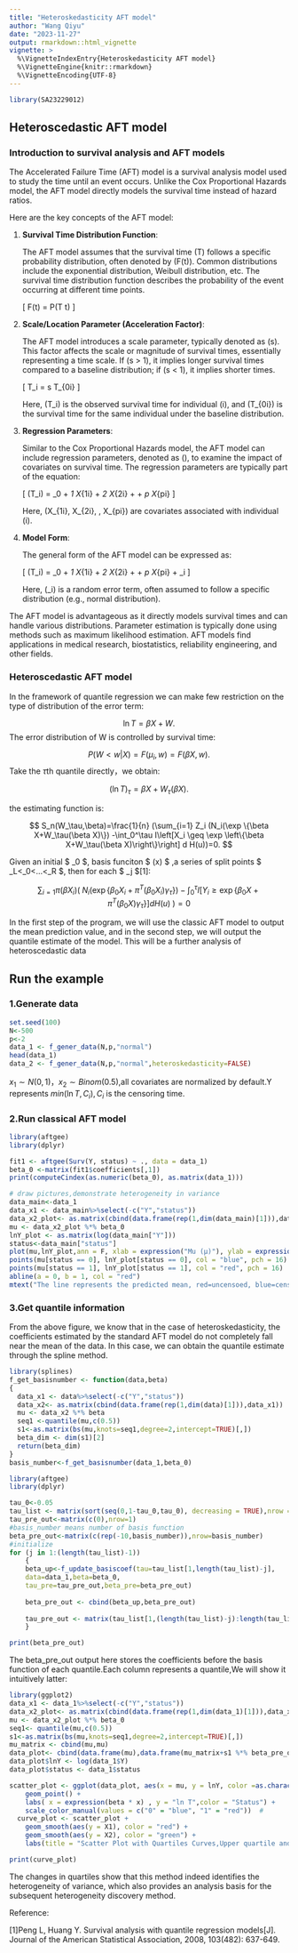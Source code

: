 ```yaml
---
title: "Heteroskedasticity AFT model"
author: "Wang Qiyu"
date: "2023-11-27"
output: rmarkdown::html_vignette
vignette: >
  %\VignetteIndexEntry{Heteroskedasticity AFT model}
  %\VignetteEngine{knitr::rmarkdown}
  %\VignetteEncoding{UTF-8}
---
```

```r
library(SA23229012)
```
## Heteroscedastic AFT model

### Introduction to survival analysis and AFT models

The Accelerated Failure Time (AFT) model is a survival analysis model used to study the time until an event occurs. Unlike the Cox Proportional Hazards model, the AFT model directly models the survival time instead of hazard ratios.

Here are the key concepts of the AFT model:

1. **Survival Time Distribution Function**:

   The AFT model assumes that the survival time \(T\) follows a specific probability distribution, often denoted by \(F(t)\). Common distributions include the exponential distribution, Weibull distribution, etc. The survival time distribution function describes the probability of the event occurring at different time points.

   \[ F(t) = P(T \leq t) \]

2. **Scale/Location Parameter (Acceleration Factor)**:

   The AFT model introduces a scale parameter, typically denoted as \(s\). This factor affects the scale or magnitude of survival times, essentially representing a time scale. If \(s > 1\), it implies longer survival times compared to a baseline distribution; if \(s < 1\), it implies shorter times.

   \[ T_i = s \cdot T_{0i} \]

   Here, \(T_i\) is the observed survival time for individual \(i\), and \(T_{0i}\) is the survival time for the same individual under the baseline distribution.

3. **Regression Parameters**:

   Similar to the Cox Proportional Hazards model, the AFT model can include regression parameters, denoted as \(\beta\), to examine the impact of covariates on survival time. The regression parameters are typically part of the equation:

   \[ \log(T_i) = \beta_0 + \beta_1 X_{1i} + \beta_2 X_{2i} + \ldots + \beta_p X_{pi} \]

   Here, \(X_{1i}, X_{2i}, \ldots, X_{pi}\) are covariates associated with individual \(i\).

4. **Model Form**:

   The general form of the AFT model can be expressed as:

   \[ \log(T_i) = \beta_0 + \beta_1 X_{1i} + \beta_2 X_{2i} + \ldots + \beta_p X_{pi} + \epsilon_i \]

   Here, \(\epsilon_i\) is a random error term, often assumed to follow a specific distribution (e.g., normal distribution).

The AFT model is advantageous as it directly models survival times and can handle various distributions. Parameter estimation is typically done using methods such as maximum likelihood estimation. AFT models find applications in medical research, biostatistics, reliability engineering, and other fields.


### Heteroscedastic AFT model

In the framework of quantile regression we can make few restriction  on the type of distribution of the error term:
	
$$
		\ln T=\beta X+W.
$$
The error distribution of W is controlled by survival time:

$$
P(W<w|X)=F(\mu_i,w)=F(\beta X,w).
$$
Take the $\tau$th quantile directly，we obtain:
	
$$
(\ln T)_\tau=\beta X+W_\tau(\beta X).
$$


the estimating function is:
		
$$
			S_n(W_\tau,\beta)=\frac{1}{n} (\sum_{i=1} Z_i (N_i(\exp \{\beta X+W_\tau(\beta X)\}) 
			-\int_0^\tau I\left[X_i \geq \exp \left\{\beta X+W_\tau(\beta X)\right\}\right] d H(u))=0.
$$


Given an initial $ \beta_0 $, basis funciton $ \pi(x) $ ,a series of split points $ \tau_L<\tau_0<...<\tau_R $, then for each $ \tau_j $[1]:

$$
\sum_{i=1} \pi(\beta X_i) ( \;N_i(\exp \{\beta_0 X_i+\pi^T(\beta_0 X_i)\gamma_\tau\}) -\int_0^\tau I\left[Y_i \geq \exp \left\{\beta_0 X+\pi^T(\beta_0 X)\gamma_\tau\right\}\right] d H(u) \; )=0 
$$
		
	
In the first step of the program, we will use the classic AFT model to output the mean prediction value, and in the second step, we will output the quantile estimate of the model. This will be a further analysis of heteroscedastic data

## Run the example

### 1.Generate data
```r
set.seed(100)
N<-500
p<-2
data_1 <- f_gener_data(N,p,"normal")
head(data_1)
data_2 <- f_gener_data(N,p,"normal",heteroskedasticity=FALSE)
```
$x_{1} \sim N(0,1)$，$x_{2} \sim Binom(0.5)$,all covariates are normalized by default.Y represents $min(\ln T,C_i), C_i$ is the censoring time.

### 2.Run classical AFT model

```r
library(aftgee)
library(dplyr)

fit1 <- aftgee(Surv(Y, status) ~ ., data = data_1)
beta_0 <-matrix(fit1$coefficients[,1])
print(computeCindex(as.numeric(beta_0), as.matrix(data_1)))

# draw pictures,demonstrate heterogeneity in variance 
data_main<-data_1
data_x1 <- data_main%>%select(-c("Y","status"))
data_x2_plot<- as.matrix(cbind(data.frame(rep(1,dim(data_main)[1])),data_x1))
mu <- data_x2_plot %*% beta_0
lnY_plot <- as.matrix(log(data_main["Y"]))
status<-data_main["status"]
plot(mu,lnY_plot,ann = F, xlab = expression("Mu (μ)"), ylab = expression("Log(Y)"))
points(mu[status == 0], lnY_plot[status == 0], col = "blue", pch = 16)  
points(mu[status == 1], lnY_plot[status == 1], col = "red", pch = 16)  
abline(a = 0, b = 1, col = "red")
mtext("The line represents the predicted mean, red=uncensoed, blue=censored", side = 1, line = 2, col = "black", cex = 1.2)
```

### 3.Get quantile information

From the above figure, we know that in the case of heteroskedasticity, the coefficients estimated by the standard AFT model do not completely fall near the mean of the data. In this case, we can obtain the quantile estimate through the spline method.

```r
library(splines)
f_get_basisnumber <- function(data,beta)
{
  data_x1 <- data%>%select(-c("Y","status"))
  data_x2<- as.matrix(cbind(data.frame(rep(1,dim(data)[1])),data_x1))
  mu <- data_x2 %*% beta
  seq1 <-quantile(mu,c(0.5))
  s1<-as.matrix(bs(mu,knots=seq1,degree=2,intercept=TRUE)[,])
  beta_dim <- dim(s1)[2]
  return(beta_dim)
}
basis_number<-f_get_basisnumber(data_1,beta_0)
```


```r
library(aftgee)
library(dplyr)

tau_0<-0.05
tau_list <- matrix(sort(seq(0,1-tau_0,tau_0), decreasing = TRUE),nrow = 1)
tau_pre_out<-matrix(c(0),nrow=1)
#basis_number means number of basis function
beta_pre_out<-matrix(c(rep(-10,basis_number)),nrow=basis_number)
#initialize
for (j in 1:(length(tau_list)-1)) 
    {
    beta_up<-f_update_basiscoef(tau=tau_list[1,length(tau_list)-j],
    data=data_1,beta=beta_0,
    tau_pre=tau_pre_out,beta_pre=beta_pre_out)
    
    beta_pre_out <- cbind(beta_up,beta_pre_out)
    
    tau_pre_out <- matrix(tau_list[1,(length(tau_list)-j):length(tau_list)],nrow=1)
    }
```


```r
print(beta_pre_out)
```
The beta_pre_out output here stores the coefficients before the basis function of each quantile.Each column represents a quantile,We will show it intuitively latter:

```r
library(ggplot2)
data_x1 <- data_1%>%select(-c("Y","status"))
data_x2_plot<- as.matrix(cbind(data.frame(rep(1,dim(data_1)[1])),data_x1))
mu <- data_x2_plot %*% beta_0
seq1<- quantile(mu,c(0.5))
s1<-as.matrix(bs(mu,knots=seq1,degree=2,intercept=TRUE)[,])
mu_matrix <- cbind(mu,mu)
data_plot<- cbind(data.frame(mu),data.frame(mu_matrix+s1 %*% beta_pre_out[,c(5,15)]))
data_plot$lnY <- log(data_1$Y)
data_plot$status <- data_1$status

scatter_plot <- ggplot(data_plot, aes(x = mu, y = lnY, color =as.character(status))) +
    geom_point() +
    labs( x = expression(beta * x) , y = "ln T",color = "Status") +
    scale_color_manual(values = c("0" = "blue", "1" = "red"))  # 
  curve_plot <- scatter_plot +
    geom_smooth(aes(y = X1), color = "red") +
    geom_smooth(aes(y = X2), color = "green") +
    labs(title = "Scatter Plot with Quartiles Curves,Upper quartile and lower quartile",x = expression(beta * x), y = "Y")

print(curve_plot)
```

The changes in quartiles show that this method indeed identifies the heterogeneity of variance, which also provides an analysis basis for the subsequent heterogeneity discovery method.


Reference:

[1]Peng L, Huang Y. Survival analysis with quantile regression models[J]. Journal of the American Statistical Association, 2008, 103(482): 637-649.